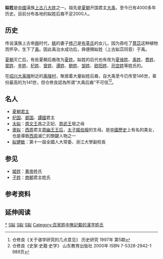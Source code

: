 {{Otheruse|姒}}
{{姓氏
|姓氏=姒
|拼音=Sì
|中国大陆=Si
|台湾=Sih
|注音={{拼轉注|Sì}}
|香港=
|澳门=
|新加坡=
|马来西亚=
|越南=Tỉ/Tự
|新字体=姒
|旧字体=姒
|平假名=じ
|片假名=ジ
|谚文=사
|文觀部式=sa
|馬-賴式=sa
|日语罗马字=ji
|反切=詳里切
|同音字=似
|堂号=
|郡望=
}}

'''姒姓'''是[[中國|中國]]漢族[[上古八大姓|上古八大姓]]之一。祖先是[[夏朝|夏朝]]开国君主[[大禹|大禹]]，至今已有4000多年历史。目前分布各地的姒姓后裔不足2000人。

==历史==
传说漢族上古帝[[舜|舜]]时代，[[鲧|鲧]]的妻子[[修己|修己]]是[[有莘氏|有莘氏]]的女儿，因为吞吃了[[薏苡|薏苡]]这种植物而怀孕，生下了[[禹|禹]]。因此禹治水成功后，舜便赐姒姓（上古姒苡同音）于禹。

[[夏朝|夏朝]]灭亡后，有些夏朝后裔改为[[夏姓|夏姓]]。姒姓的后代也有改为[[夏侯姓|夏侯姓]]、[[禹姓|禹姓]]、[[费姓|费姓]]、[[窦姓|窦姓]]、[[辛姓|辛姓]]、[[杞姓|杞姓]]、[[曾姓|曾姓]]、[[谭姓|谭姓]]、[[鲍姓|鲍姓]]、[[邹姓|邹姓]]、[[欧阳姓|欧阳姓]]、[[司空姓|司空姓]]等姓氏的。

在[[绍兴|绍兴]][[大禹陵|大禹陵]]附近的[[禹陵村|禹陵村]]，聚居着大量姒姓后裔，自大禹至今已传至146世，辈份最高的为141世，但仓修良認為所谓“大禹后裔”不可信<ref>仓修良《关于谱学研究的几点意见》 历史研究 1997年 第5期</ref><ref>仓修良《史家·史籍·史学》 山东教育出版社 2000年 ISBN 7-5328-2942-1 989页</ref>。

==名人==
*[[夏朝#夏朝帝系表|夏朝君主]]
*[[杞国|杞国]]、[[鄫国|鄫国]]、[[譚國|譚國]]君主
*[[太姒|太姒]]：[[周文王|周文王]]昌之正妃、[[周武王|周武王]]發之母
*[[褒姒|褒姒]]：[[西周|西周]]君主[[周幽王|周幽王]][[王后|王后]]，[[太子|太子]][[伯服|姬伯服]]的生母。是[[中國歷史|中國歷史]]上有名的美女，也是導致[[西周|西周]]滅亡的關鍵人物之一
*[[姒健敏|姒健敏]]：第十一屆全國人大常委、浙江大學副校長

==参见==
*[[姬姓|姬姓]]：[[黄帝|黄帝]]姓氏
*[[子姓|子姓]]：[[商朝|商朝]]君主姓氏

==参考资料==
<div class="references-small">
<references/>

== 延伸阅读 ==
{{Wikisource further reading}}</div>

[[Category:姒姓|*]]
[[Category:漢姓|S姒]]
[[Category:中國上古姓氏|S姒]]
[[Category:上古八大姓|S姒]]
[[Category:百家姓中無記載的漢字姓氏|Category:百家姓中無記載的漢字姓氏]]
